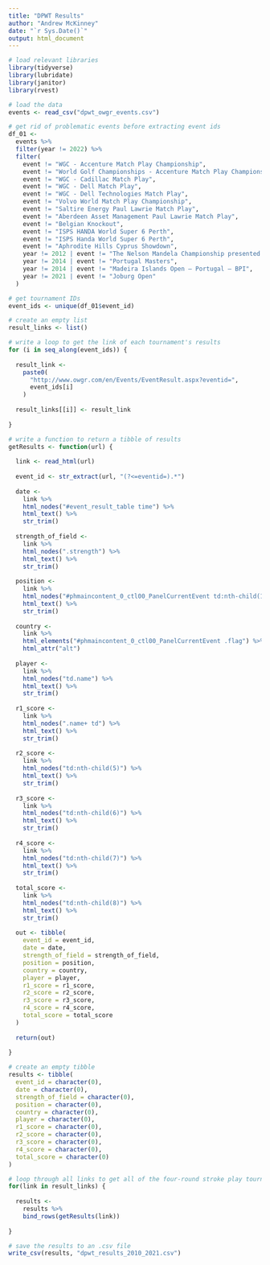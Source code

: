 ---
title: "DPWT Results"
author: "Andrew McKinney"
date: "`r Sys.Date()`"
output: html_document
---

```{r}

# load relevant libraries
library(tidyverse)
library(lubridate)
library(janitor)
library(rvest)

# load the data
events <- read_csv("dpwt_owgr_events.csv")

```

```{r}

# get rid of problematic events before extracting event ids
df_01 <-
  events %>%
  filter(year != 2022) %>%
  filter(
    event != "WGC - Accenture Match Play Championship",
    event != "World Golf Championships - Accenture Match Play Championship",
    event != "WGC - Cadillac Match Play",
    event != "WGC - Dell Match Play",
    event != "WGC - Dell Technologies Match Play",
    event != "Volvo World Match Play Championship",
    event != "Saltire Energy Paul Lawrie Match Play",
    event != "Aberdeen Asset Management Paul Lawrie Match Play",
    event != "Belgian Knockout",
    event != "ISPS HANDA World Super 6 Perth",
    event != "ISPS Handa World Super 6 Perth",
    event != "Aphrodite Hills Cyprus Showdown",
    year != 2012 | event != "The Nelson Mandela Championship presented by ISPS Handa",
    year != 2014 | event != "Portugal Masters",
    year != 2014 | event != "Madeira Islands Open – Portugal – BPI",
    year != 2021 | event != "Joburg Open"
  )

# get tournament IDs
event_ids <- unique(df_01$event_id)

# create an empty list
result_links <- list()

# write a loop to get the link of each tournament's results
for (i in seq_along(event_ids)) {
  
  result_link <- 
    paste0(
      "http://www.owgr.com/en/Events/EventResult.aspx?eventid=",
      event_ids[i]
    )
  
  result_links[[i]] <- result_link
  
}

# write a function to return a tibble of results
getResults <- function(url) {
  
  link <- read_html(url)
  
  event_id <- str_extract(url, "(?<=eventid=).*")
  
  date <-
    link %>%
    html_nodes("#event_result_table time") %>% 
    html_text() %>%
    str_trim()
  
  strength_of_field <-
    link %>%
    html_nodes(".strength") %>%
    html_text() %>%
    str_trim()
  
  position <-
    link %>%
    html_nodes("#phmaincontent_0_ctl00_PanelCurrentEvent td:nth-child(1)") %>%
    html_text() %>%
    str_trim()
  
  country <-
    link %>%
    html_elements("#phmaincontent_0_ctl00_PanelCurrentEvent .flag") %>%
    html_attr("alt")
  
  player <-
    link %>%
    html_nodes("td.name") %>% 
    html_text() %>%
    str_trim()
  
  r1_score <- 
    link %>%
    html_nodes(".name+ td") %>%
    html_text() %>%
    str_trim()
  
  r2_score <-
    link %>%
    html_nodes("td:nth-child(5)") %>% 
    html_text() %>%
    str_trim()
  
  r3_score <-
    link %>%
    html_nodes("td:nth-child(6)") %>% 
    html_text() %>%
    str_trim()
  
  r4_score <-
    link %>%
    html_nodes("td:nth-child(7)") %>% 
    html_text() %>%
    str_trim()
  
  total_score <- 
    link %>%
    html_nodes("td:nth-child(8)") %>%
    html_text() %>%
    str_trim()
  
  out <- tibble(
    event_id = event_id,
    date = date,
    strength_of_field = strength_of_field,
    position = position,
    country = country,
    player = player,
    r1_score = r1_score,
    r2_score = r2_score,
    r3_score = r3_score,
    r4_score = r4_score,
    total_score = total_score
  )
  
  return(out)
  
}

# create an empty tibble
results <- tibble(
  event_id = character(0),
  date = character(0),
  strength_of_field = character(0),
  position = character(0),
  country = character(0),
  player = character(0),
  r1_score = character(0),
  r2_score = character(0),
  r3_score = character(0),
  r4_score = character(0),
  total_score = character(0)
)

# loop through all links to get all of the four-round stroke play tournament results
for(link in result_links) {
  
  results <-
    results %>%
    bind_rows(getResults(link))
  
}

# save the results to an .csv file
write_csv(results, "dpwt_results_2010_2021.csv")

```


